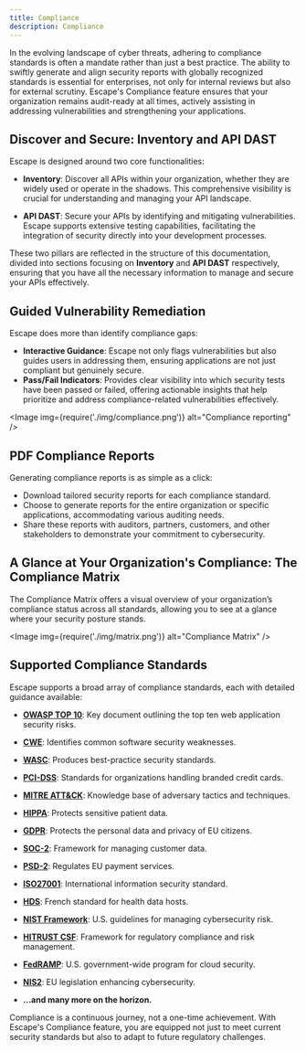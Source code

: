 ```yaml
---
title: Compliance
description: Compliance
---
```



In the evolving landscape of cyber threats, adhering to compliance standards is often a mandate rather than just a best practice. The ability to swiftly generate and align security reports with globally recognized standards is essential for enterprises, not only for internal reviews but also for external scrutiny. Escape's Compliance feature ensures that your organization remains audit-ready at all times, actively assisting in addressing vulnerabilities and strengthening your applications.

## Discover and Secure: Inventory and API DAST

Escape is designed around two core functionalities:

- **Inventory**: Discover all APIs within your organization, whether they are widely used or operate in the shadows. This comprehensive visibility is crucial for understanding and managing your API landscape.
  
- **API DAST**: Secure your APIs by identifying and mitigating vulnerabilities. Escape supports extensive testing capabilities, facilitating the integration of security directly into your development processes.

These two pillars are reflected in the structure of this documentation, divided into sections focusing on **Inventory** and **API DAST** respectively, ensuring that you have all the necessary information to manage and secure your APIs effectively.

## Guided Vulnerability Remediation

Escape does more than identify compliance gaps:

- **Interactive Guidance**: Escape not only flags vulnerabilities but also guides users in addressing them, ensuring applications are not just compliant but genuinely secure.
- **Pass/Fail Indicators**: Provides clear visibility into which security tests have been passed or failed, offering actionable insights that help prioritize and address compliance-related vulnerabilities effectively.

<Image img={require('./img/compliance.png')} alt="Compliance reporting" />

## PDF Compliance Reports

Generating compliance reports is as simple as a click:

- Download tailored security reports for each compliance standard.
- Choose to generate reports for the entire organization or specific applications, accommodating various auditing needs.
- Share these reports with auditors, partners, customers, and other stakeholders to demonstrate your commitment to cybersecurity.

## A Glance at Your Organization's Compliance: The Compliance Matrix

The Compliance Matrix offers a visual overview of your organization’s compliance status across all standards, allowing you to see at a glance where your security posture stands.

<Image img={require('./img/matrix.png')} alt="Compliance Matrix" />

## Supported Compliance Standards

Escape supports a broad array of compliance standards, each with detailed guidance available:

- [**OWASP TOP 10**](https://owasp.org/www-project-top-ten/): Key document outlining the top ten web application security risks.
- [**CWE**](https://cwe.mitre.org/): Identifies common software security weaknesses.
- [**WASC**](http://www.webappsec.org/): Produces best-practice security standards.
- [**PCI-DSS**](https://www.pcisecuritystandards.org/pci_security/): Standards for organizations handling branded credit cards.
- [**MITRE ATT&CK**](https://attack.mitre.org/): Knowledge base of adversary tactics and techniques.
- [**HIPPA**](https://www.hhs.gov/hipaa/): Protects sensitive patient data.
- [**GDPR**](https://eur-lex.europa.eu/eli/reg/2016/679/oj): Protects the personal data and privacy of EU citizens.
- [**SOC-2**](https://www.aicpa.org/interestareas/frc/assuranceadvisoryservices/aicpasoc2report.html): Framework for managing customer data.
- [**PSD-2**](https://ec.europa.eu/info/law/payment-services-psd-2-directive-eu-2015-2366_en): Regulates EU payment services.
- [**ISO27001**](https://www.iso.org/isoiec-27001-information-security.html): International information security standard.
- [**HDS**](https://esante.gouv.fr/en/actors/digital-health/hosting-health-data): French standard for health data hosts.
- [**NIST Framework**](https://www.nist.gov/cyberframework): U.S. guidelines for managing cybersecurity risk.
- [**HITRUST CSF**](https://hitrustalliance.net/product-tool/hitrust-csf/): Framework for regulatory compliance and risk management.
- [**FedRAMP**](https://www.fedramp.gov): U.S. government-wide program for cloud security.
- [**NIS2**](https://www.nis-2-directive.com): EU legislation enhancing cybersecurity.

- **...and many more on the horizon.**

Compliance is a continuous journey, not a one-time achievement. With Escape's Compliance feature, you are equipped not just to meet current security standards but also to adapt to future regulatory challenges.
